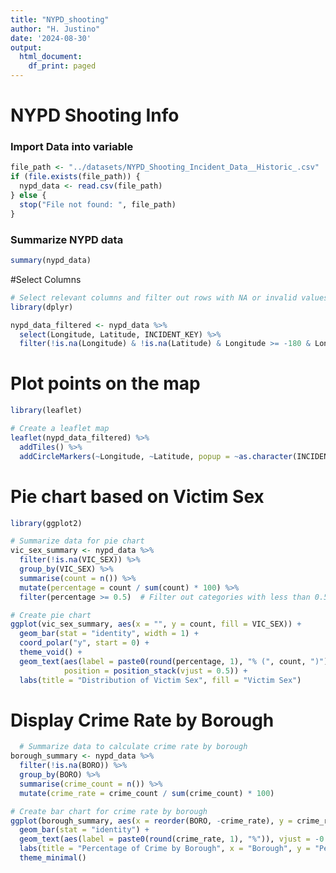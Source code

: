 ```yaml
---
title: "NYPD_shooting"
author: "H. Justino"
date: '2024-08-30'
output:
  html_document:
    df_print: paged
---
```


# NYPD Shooting Info


### Import Data into variable
```r
file_path <- "../datasets/NYPD_Shooting_Incident_Data__Historic_.csv"
if (file.exists(file_path)) {
  nypd_data <- read.csv(file_path)
} else {
  stop("File not found: ", file_path)
}
```

### Summarize NYPD data
```r
summary(nypd_data)
```

#Select Columns
```r
# Select relevant columns and filter out rows with NA or invalid values
library(dplyr)

nypd_data_filtered <- nypd_data %>%
  select(Longitude, Latitude, INCIDENT_KEY) %>%
  filter(!is.na(Longitude) & !is.na(Latitude) & Longitude >= -180 & Longitude <= 180 & Latitude >= -90 & Latitude <= 90)
```

# Plot points on the map
```r
library(leaflet)

# Create a leaflet map
leaflet(nypd_data_filtered) %>%
  addTiles() %>%
  addCircleMarkers(~Longitude, ~Latitude, popup = ~as.character(INCIDENT_KEY), color = "red", radius = 5)
```

# Pie chart based on Victim Sex
```r
library(ggplot2)

# Summarize data for pie chart
vic_sex_summary <- nypd_data %>%
  filter(!is.na(VIC_SEX)) %>%
  group_by(VIC_SEX) %>%
  summarise(count = n()) %>%
  mutate(percentage = count / sum(count) * 100) %>%
  filter(percentage >= 0.5)  # Filter out categories with less than 0.5% 

# Create pie chart
ggplot(vic_sex_summary, aes(x = "", y = count, fill = VIC_SEX)) +
  geom_bar(stat = "identity", width = 1) +
  coord_polar("y", start = 0) +
  theme_void() +
  geom_text(aes(label = paste0(round(percentage, 1), "% (", count, ")")), 
            position = position_stack(vjust = 0.5)) +
  labs(title = "Distribution of Victim Sex", fill = "Victim Sex")
```
# Display Crime Rate by Borough
```r
  
  # Summarize data to calculate crime rate by borough
borough_summary <- nypd_data %>%
  filter(!is.na(BORO)) %>%
  group_by(BORO) %>%
  summarise(crime_count = n()) %>%
  mutate(crime_rate = crime_count / sum(crime_count) * 100)

# Create bar chart for crime rate by borough
ggplot(borough_summary, aes(x = reorder(BORO, -crime_rate), y = crime_rate, fill = BORO)) +
  geom_bar(stat = "identity") +
  geom_text(aes(label = paste0(round(crime_rate, 1), "%")), vjust = -0.5) +
  labs(title = "Percentage of Crime by Borough", x = "Borough", y = "Percentage of All Crime (%)") +
  theme_minimal()
```
